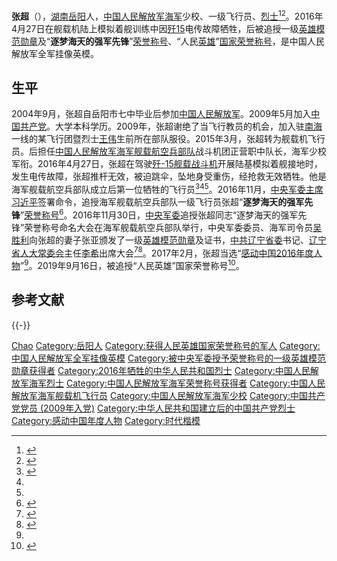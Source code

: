 {{Otheruses|张超}}

'''张超'''（{{bd|1986年|8月|2016年|4月27日}}），[[湖南|湖南]][[岳阳市|岳阳]]人，[[中国人民解放军海军|中国人民解放军海军]]少校、一级飞行员、[[烈士_(中华人民共和国)|烈士]]<ref name=yazi>{{cite web |url = http://hn.rednet.cn/c/2017/02/09/4208503.htm |title = 岳阳伢子张超烈士当选“感动中国2016年度人物” |date = 2017-02-09 |website = 红网 |access-date = 2017-02-14 |archive-date = 2019-06-14 |archive-url = https://web.archive.org/web/20190614155233/https://hn.rednet.cn/c/2017/02/09/4208503.htm }}</ref><ref name=ss>{{cite web |url = http://www.hnxw.cn/news/0801/shsh/2016/278568.html |title = 80后湖南岳阳籍舰载机飞行员张超生死4.4秒间 |date = 2016-08-01 |website = 湖南新闻网 }}{{dead link|date=2018年2月 |bot=InternetArchiveBot |fix-attempted=yes }}</ref>。2016年4月27日在舰载机陆上模拟着舰训练中因[[歼15|歼15]]电传故障牺牲，后被追授一级[[英雄模范勋章|英雄模范勋章]]及“'''逐梦海天的强军先锋'''”[[中国人民解放军荣誉称号|荣誉称号]]、“人民[[英雄|英雄]]”[[国家荣誉称号|国家荣誉称号]]，是中国人民解放军全军挂像英模。

==生平==
2004年9月，张超自岳阳市七中毕业后参加[[中国人民解放军|中国人民解放军]]。2009年5月加入[[中国共产党|中国共产党]]。大学本科学历。2009年，张超谢绝了当飞行教员的机会，加入驻[[中国南海|南海]]一线的某飞行团暨烈士[[王偉_(1968年4月)|王伟]]生前所在部队服役。2015年3月，张超转为舰载机飞行员。后担任[[中国人民解放军海军舰载航空兵部队|中国人民解放军海军舰载航空兵部队]]战斗机团正营职中队长，海军少校军衔。2016年4月27日，张超在驾驶[[歼-15战斗机|歼-15舰载战斗机]]开展陆基模拟着舰接地时，发生电传故障，张超推杆无效，被迫跳伞，坠地身受重伤，经抢救无效牺牲。他是海军舰载航空兵部队成立后第一位牺牲的飞行员<ref>{{Cite web |url = http://mil.huanqiu.com/photo_china/2016-08/2839915.html#p=4 |title = 歼15飞行员张超弹射瞬间模拟图 |date = 2016-08-28 |website = 环球网 |access-date = 2017-02-14 |archive-date = 2019-06-11 |archive-url = https://web.archive.org/web/20190611032329/http://mil.huanqiu.com/photo_china/2016-08/2839915.html#p=4 }}</ref><ref name=yazi/><ref name=ss/>。2016年11月，[[中央军委主席|中央军委主席]][[习近平|习近平]]签署命令，追授海军舰载航空兵部队一级飞行员张超“'''逐梦海天的强军先锋'''”[[中国人民解放军荣誉称号|荣誉称号]]<ref>{{cite web |url = http://news.xinhuanet.com/politics/2016-11/14/c_1119909045.htm |title = 习近平签署命令 追授张超“逐梦海天的强军先锋”荣誉称号 |date = 2016-11-14 |website = 新华网 |access-date = 2017-02-14 |archive-date = 2017-11-07 |archive-url = https://web.archive.org/web/20171107005835/http://news.xinhuanet.com/politics/2016-11/14/c_1119909045.htm }}</ref>。2016年11月30日，[[中央军委|中央军委]]追授张超同志“逐梦海天的强军先锋”荣誉称号命名大会在海军舰载航空兵部队举行，中央军委委员、海军司令员[[吴胜利|吴胜利]]向张超的妻子张亚颁发了一级[[英雄模范勋章|英雄模范勋章]]及证书，[[中共辽宁省委|中共辽宁省委]]书记、[[辽宁省人大常委会|辽宁省人大常委会]]主任[[李希|李希]]出席大会<ref>{{cite web  |url = http://news.xinhuanet.com/politics/2016-08/02/c_129198906.htm  |title = 真英雄张超：冒再大的险也要飞歼-15  |author =   |date = 2016-08-02  |website = 新华网  |access-date = 2017-02-14  |archive-date = 2017-02-14  |archive-url = https://web.archive.org/web/20170214183732/http://news.xinhuanet.com/politics/2016-08/02/c_129198906.htm  }}</ref><ref>{{Cite web |url = http://liaoning.nen.com.cn/system/2016/12/01/019497844.shtml |title = 中央军委追授张超同志“逐梦海天的强军先锋”荣誉称号命名大会举行 |author =  |date = 2016-12-01 |website = 东北新闻网 |language =  |access-date = 2017-02-14 |archive-date = 2017-02-14 |archive-url = https://web.archive.org/web/20170214183714/http://liaoning.nen.com.cn/system/2016/12/01/019497844.shtml |dead-url = no }}</ref>。2017年2月，张超当选“[[感动中国年度人物评选|感动中国2016年度人物]]”<ref name=yazi/>。2019年9月16日，被追授“人民英雄”国家荣誉称号<ref name=xhw190917>{{cite news |title=（受权发布）中华人民共和国主席令（第三十四号） |url=http://www.xinhuanet.com/politics/leaders/2019-09/17/c_1125006548.htm |access-date=2019-09-17 |agency=新华社 |date=2019-09-17 |archive-date=2019-09-21 |archive-url=https://web.archive.org/web/20190921182403/http://www.xinhuanet.com/politics/leaders/2019-09/17/c_1125006548.htm |dead-url=no }}</ref>。

== 参考文献 ==
{{Reflist}}

{{-}}
{{国家荣誉称号获得者}}
{{感動中國}}
{{时代楷模}}
{{中国人民解放军海军}}

{{Authority control}}

{{DEFAULTSORT:Zhang张}}
[[Category:张姓|Chao]]
[[Category:岳阳人|Category:岳阳人]]
[[Category:获得人民英雄国家荣誉称号的军人|Category:获得人民英雄国家荣誉称号的军人]]
[[Category:中国人民解放军全军挂像英模|Category:中国人民解放军全军挂像英模]]
[[Category:被中央军委授予荣誉称号的一级英雄模范勋章获得者|Category:被中央军委授予荣誉称号的一级英雄模范勋章获得者]]
[[Category:2016年牺牲的中华人民共和国烈士|Category:2016年牺牲的中华人民共和国烈士]]
[[Category:中国人民解放军海军烈士|Category:中国人民解放军海军烈士]]
[[Category:中国人民解放军海军荣誉称号获得者|Category:中国人民解放军海军荣誉称号获得者]]
[[Category:中国人民解放军海军舰载机飞行员|Category:中国人民解放军海军舰载机飞行员]]
[[Category:中国人民解放军海军少校|Category:中国人民解放军海军少校]]
[[Category:中国共产党党员_(2009年入党)|Category:中国共产党党员 (2009年入党)]]
[[Category:中华人民共和国建立后的中国共产党烈士|Category:中华人民共和国建立后的中国共产党烈士]]
[[Category:感动中国年度人物|Category:感动中国年度人物]]
[[Category:时代楷模|Category:时代楷模]]